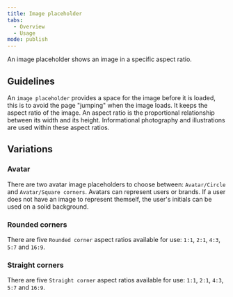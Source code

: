 ```yaml
---
title: Image placeholder
tabs:
  - Overview
  - Usage
mode: publish
---
```


An image placeholder shows an image in a specific aspect ratio.

<!--One to two sentences as an introduction to the component-->

## Guidelines

<!--List how to use it, sizes, widths, grid interactions, color allowances -->

An `image placeholder` provides a space for the image before it is loaded, this is to avoid the page "jumping" when the image loads. It keeps the aspect ratio of the image. An aspect ratio is the proportional relationship between its width and its height. Informational photography and illustrations are used within these aspect ratios.

## Variations

<!--One ### heading per frame in Figma, explaining each component in that frame. One 'content' section per variation if needed -->

### Avatar

There are two avatar image placeholders to choose between: `Avatar/Circle` and `Avatar/Square corners`. Avatars can represent users or brands. If a user does not have an image to represent themself, the user's initials can be used on a solid background.

<FigmaImage url="https://www.figma.com/file/BQjYMxdSdgRkdhKTDDU7L4KU/Assets?node-id=151%3A270" />

### Rounded corners

There are five `Rounded corner` aspect ratios available for use: `1:1`, `2:1`, `4:3`, `5:7` and `16:9`.

<FigmaImage url="https://www.figma.com/file/BQjYMxdSdgRkdhKTDDU7L4KU/Assets?node-id=151%3A176" />

### Straight corners

There are five `Straight corner` aspect ratios available for use: `1:1`, `2:1`, `4:3`, `5:7` and `16:9`.

<FigmaImage url="https://www.figma.com/file/BQjYMxdSdgRkdhKTDDU7L4KU/Assets?node-id=151%3A260" />
